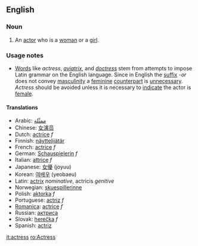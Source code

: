 ==English==
=== Noun ===
#An [[actor]] who is a [[woman]] or a [[girl]].

===Usage notes===
*[[Word|Words]] like ''actress'', ''[[aviatrix]]'', and ''[[doctress]]'' stem from attempts to impose Latin grammar on the English language.  Since in English the [[suffix]] -''or'' does not convey [[masculinity]] a [[feminine]] [[counterpart]] is [[unnecessary]].  ''Actress'' should be avoided unless it is necessary to [[indicate]] the actor is [[female]].

==== Translations ====
*Arabic: [[ممثّلة]]
*Chinese: [[女演员]]
*Dutch: [[actrice#Dutch|actrice]] ''f''
*Finnish: [[näyttelijätär]]
*French: [[actrice#French|actrice]] ''f''
*German: [[Schauspielerin]] ''f''
*Italian: [[attrice]] ''f''
*Japanese: [[女優]] (joyuu)
*Korean: [[여배우]] (yeobaeu)
*Latin: [[actrix]] ''nominative'', actricis ''genitive''
*Norwegian: [[skuespillerinne]]
*Polish: [[aktorka]] ''f''
*Portuguese: [[actriz]] ''f''
*[[Romanica]]: [[actrice#Romanica|actrice]] ''f''<!-- doesn't this refer to a male actor?, [[actor]] ''m''-->
*Russian: [[актриса]]
*Slovak: [[herečka]] ''f''
*Spanish: [[actriz]]

[[it:actress]]
[[ro:Actress]]